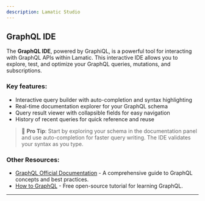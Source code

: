 ```yaml
---
description: Lamatic Studio
---
```


## **GraphQL IDE**

The **GraphQL IDE**, powered by GraphiQL, is a powerful tool for interacting with GraphQL APIs within Lamatic. This interactive IDE allows you to explore, test, and optimize your GraphQL queries, mutations, and subscriptions.

### Key features:
- Interactive query builder with auto-completion and syntax highlighting
- Real-time documentation explorer for your GraphQL schema
- Query result viewer with collapsible fields for easy navigation
- History of recent queries for quick reference and reuse

> 💼 **Pro Tip**: Start by exploring your schema in the documentation panel and use auto-completion for faster query writing. The IDE validates your syntax as you type.

### **Other Resources**:
- [GraphQL Official Documentation](https://graphql.org/learn/) - A comprehensive guide to GraphQL concepts and best practices.
- [How to GraphQL](https://www.howtographql.com/) - Free open-source tutorial for learning GraphQL.

---